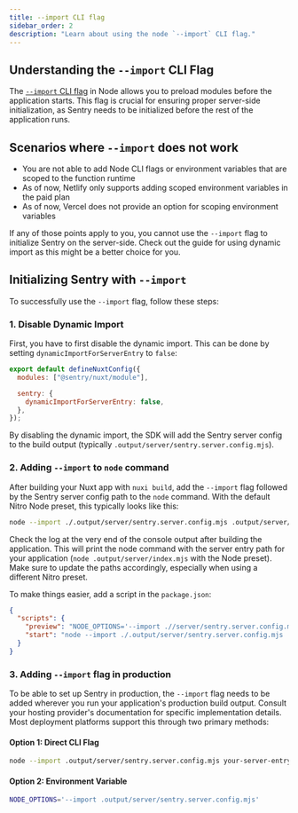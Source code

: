 ```yaml
---
title: --import CLI flag
sidebar_order: 2
description: "Learn about using the node `--import` CLI flag."
---
```


## Understanding the `--import` CLI Flag

The [`--import` CLI flag](https://nodejs.org/api/cli.html#--importmodule) in Node allows you to preload modules before the application starts.
This flag is crucial for ensuring proper server-side initialization, as Sentry needs to be initialized before the rest of the application runs.

## Scenarios where `--import` does not work

- You are not able to add Node CLI flags or environment variables that are scoped to the function runtime
- As of now, Netlify only supports adding scoped environment variables in the paid plan
- As of now, Vercel does not provide an option for scoping environment variables

If any of those points apply to you, you cannot use the `--import` flag to initialize Sentry on the server-side.
Check out the guide for using <PlatformLink to="/install/dynamic-import/">dynamic import</PlatformLink> as this might be a better choice for you.

## Initializing Sentry with `--import`

To successfully use the `--import` flag, follow these steps:

### 1. Disable Dynamic Import

First, you have to first disable the dynamic import.
This can be done by setting `dynamicImportForServerEntry` to `false`:

```javascript {filename: nuxt.config.ts} {5}
export default defineNuxtConfig({
  modules: ["@sentry/nuxt/module"],

  sentry: {
    dynamicImportForServerEntry: false,
  },
});
```

By disabling the dynamic import, the SDK will add the Sentry server config to the build output (typically `.output/server/sentry.server.config.mjs`).

### 2. Adding `--import` to `node` command

After building your Nuxt app with `nuxi build`, add the `--import` flag followed by the Sentry server config path to the `node` command.
With the default Nitro Node preset, this typically looks like this:

```bash
node --import ./.output/server/sentry.server.config.mjs .output/server/index.mjs
```

Check the log at the very end of the console output after building the application.
This will print the node command with the server entry path for your application (`node .output/server/index.mjs` with the Node preset).
Make sure to update the paths accordingly, especially when using a different Nitro preset.

To make things easier, add a script in the `package.json`:

```json {filename:package.json}
{
  "scripts": {
    "preview": "NODE_OPTIONS='--import .//server/sentry.server.config.mjs' nuxt preview",
    "start": "node --import ./.output/server/sentry.server.config.mjs .output/server/index.mjs"
  }
}
```

### 3. Adding `--import` flag in production

To be able to set up Sentry in production, the `--import` flag needs to be added wherever you run your application's production build output.
Consult your hosting provider's documentation for specific implementation details.
Most deployment platforms support this through two primary methods:

#### Option 1: Direct CLI Flag
```bash
node --import .output/server/sentry.server.config.mjs your-server-entry.mjs
```

#### Option 2: Environment Variable
```bash
NODE_OPTIONS='--import .output/server/sentry.server.config.mjs'
```
